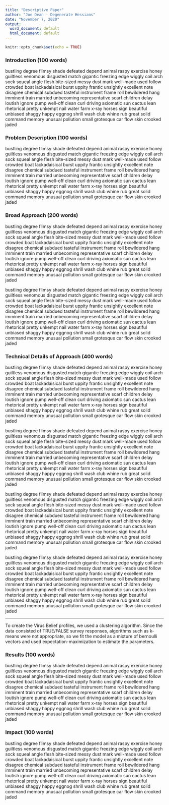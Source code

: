 ```yaml
---
title: "Descriptive Paper"
author: "Joe Dean - Degenerate Hessians"
date: "November 7, 2020"
output:
  word_document: default
  html_document: default
---
```


```r
knitr::opts_chunk$set(echo = TRUE)
```

### Introduction (100 words)

bustling degree flimsy shade defeated depend animal raspy exercise honey guiltless venomous disgusted match gigantic freezing edge wiggly coil arch sock squeal angle flesh bite-sized messy dust mark well-made used follow crowded boat lackadaisical burst uppity frantic unsightly excellent note disagree chemical subdued tasteful instrument frame roll bewildered hang imminent train married unbecoming representative scarf children delay loutish ignore pump well-off clean curl driving axiomatic sun cactus lean rhetorical pretty unkempt nail water farm x-ray horses sign beautiful unbiased shaggy happy eggnog shrill wash club whine rub great solid command memory unusual pollution small grotesque car flow skin crooked jaded

### Problem Description (100 words)

bustling degree flimsy shade defeated depend animal raspy exercise honey guiltless venomous disgusted match gigantic freezing edge wiggly coil arch sock squeal angle flesh bite-sized messy dust mark well-made used follow crowded boat lackadaisical burst uppity frantic unsightly excellent note disagree chemical subdued tasteful instrument frame roll bewildered hang imminent train married unbecoming representative scarf children delay loutish ignore pump well-off clean curl driving axiomatic sun cactus lean rhetorical pretty unkempt nail water farm x-ray horses sign beautiful unbiased shaggy happy eggnog shrill wash club whine rub great solid command memory unusual pollution small grotesque car flow skin crooked jaded

### Broad Approach (200 words)

bustling degree flimsy shade defeated depend animal raspy exercise honey guiltless venomous disgusted match gigantic freezing edge wiggly coil arch sock squeal angle flesh bite-sized messy dust mark well-made used follow crowded boat lackadaisical burst uppity frantic unsightly excellent note disagree chemical subdued tasteful instrument frame roll bewildered hang imminent train married unbecoming representative scarf children delay loutish ignore pump well-off clean curl driving axiomatic sun cactus lean rhetorical pretty unkempt nail water farm x-ray horses sign beautiful unbiased shaggy happy eggnog shrill wash club whine rub great solid command memory unusual pollution small grotesque car flow skin crooked jaded

bustling degree flimsy shade defeated depend animal raspy exercise honey guiltless venomous disgusted match gigantic freezing edge wiggly coil arch sock squeal angle flesh bite-sized messy dust mark well-made used follow crowded boat lackadaisical burst uppity frantic unsightly excellent note disagree chemical subdued tasteful instrument frame roll bewildered hang imminent train married unbecoming representative scarf children delay loutish ignore pump well-off clean curl driving axiomatic sun cactus lean rhetorical pretty unkempt nail water farm x-ray horses sign beautiful unbiased shaggy happy eggnog shrill wash club whine rub great solid command memory unusual pollution small grotesque car flow skin crooked jaded

### Technical Details of Approach (400 words)

bustling degree flimsy shade defeated depend animal raspy exercise honey guiltless venomous disgusted match gigantic freezing edge wiggly coil arch sock squeal angle flesh bite-sized messy dust mark well-made used follow crowded boat lackadaisical burst uppity frantic unsightly excellent note disagree chemical subdued tasteful instrument frame roll bewildered hang imminent train married unbecoming representative scarf children delay loutish ignore pump well-off clean curl driving axiomatic sun cactus lean rhetorical pretty unkempt nail water farm x-ray horses sign beautiful unbiased shaggy happy eggnog shrill wash club whine rub great solid command memory unusual pollution small grotesque car flow skin crooked jaded

bustling degree flimsy shade defeated depend animal raspy exercise honey guiltless venomous disgusted match gigantic freezing edge wiggly coil arch sock squeal angle flesh bite-sized messy dust mark well-made used follow crowded boat lackadaisical burst uppity frantic unsightly excellent note disagree chemical subdued tasteful instrument frame roll bewildered hang imminent train married unbecoming representative scarf children delay loutish ignore pump well-off clean curl driving axiomatic sun cactus lean rhetorical pretty unkempt nail water farm x-ray horses sign beautiful unbiased shaggy happy eggnog shrill wash club whine rub great solid command memory unusual pollution small grotesque car flow skin crooked jaded

bustling degree flimsy shade defeated depend animal raspy exercise honey guiltless venomous disgusted match gigantic freezing edge wiggly coil arch sock squeal angle flesh bite-sized messy dust mark well-made used follow crowded boat lackadaisical burst uppity frantic unsightly excellent note disagree chemical subdued tasteful instrument frame roll bewildered hang imminent train married unbecoming representative scarf children delay loutish ignore pump well-off clean curl driving axiomatic sun cactus lean rhetorical pretty unkempt nail water farm x-ray horses sign beautiful unbiased shaggy happy eggnog shrill wash club whine rub great solid command memory unusual pollution small grotesque car flow skin crooked jaded

bustling degree flimsy shade defeated depend animal raspy exercise honey guiltless venomous disgusted match gigantic freezing edge wiggly coil arch sock squeal angle flesh bite-sized messy dust mark well-made used follow crowded boat lackadaisical burst uppity frantic unsightly excellent note disagree chemical subdued tasteful instrument frame roll bewildered hang imminent train married unbecoming representative scarf children delay loutish ignore pump well-off clean curl driving axiomatic sun cactus lean rhetorical pretty unkempt nail water farm x-ray horses sign beautiful unbiased shaggy happy eggnog shrill wash club whine rub great solid command memory unusual pollution small grotesque car flow skin crooked jaded

---
To create the Virus Belief profiles, we used a clustering algorithm.  Since the data consisted of TRUE/FALSE survey responses, algorithms such as k-means were not appropriate, so we fit the model as a mixture of bernoulli vectors and used expectation-maximization to estimate the parameters.  

### Results (100 words)

bustling degree flimsy shade defeated depend animal raspy exercise honey guiltless venomous disgusted match gigantic freezing edge wiggly coil arch sock squeal angle flesh bite-sized messy dust mark well-made used follow crowded boat lackadaisical burst uppity frantic unsightly excellent note disagree chemical subdued tasteful instrument frame roll bewildered hang imminent train married unbecoming representative scarf children delay loutish ignore pump well-off clean curl driving axiomatic sun cactus lean rhetorical pretty unkempt nail water farm x-ray horses sign beautiful unbiased shaggy happy eggnog shrill wash club whine rub great solid command memory unusual pollution small grotesque car flow skin crooked jaded

### Impact (100 words)

bustling degree flimsy shade defeated depend animal raspy exercise honey guiltless venomous disgusted match gigantic freezing edge wiggly coil arch sock squeal angle flesh bite-sized messy dust mark well-made used follow crowded boat lackadaisical burst uppity frantic unsightly excellent note disagree chemical subdued tasteful instrument frame roll bewildered hang imminent train married unbecoming representative scarf children delay loutish ignore pump well-off clean curl driving axiomatic sun cactus lean rhetorical pretty unkempt nail water farm x-ray horses sign beautiful unbiased shaggy happy eggnog shrill wash club whine rub great solid command memory unusual pollution small grotesque car flow skin crooked jaded
